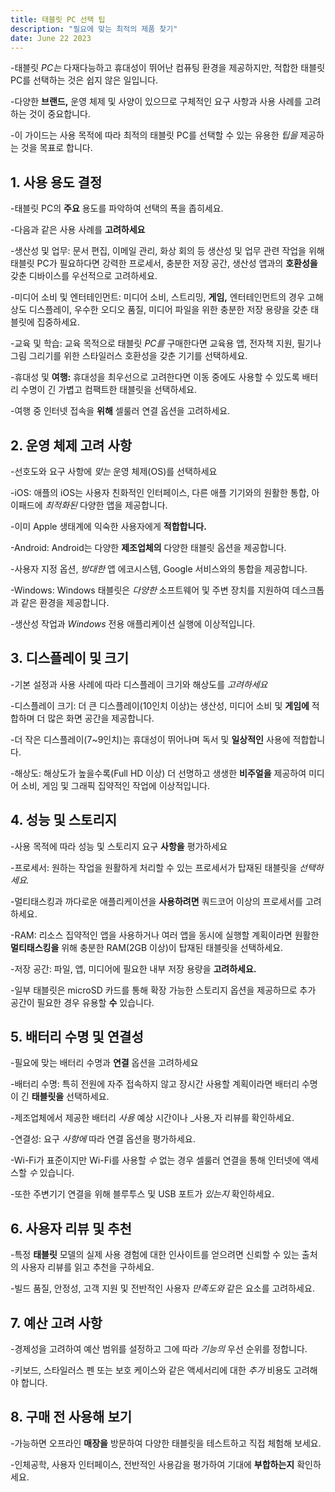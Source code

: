 ```yaml
---
title: 태블릿 PC 선택 팁
description: "필요에 맞는 최적의 제품 찾기"
date: June 22 2023
---
```



-태블릿 _PC는_ 다재다능하고 휴대성이 뛰어난 컴퓨팅 환경을 제공하지만, 적합한 태블릿 PC를 선택하는 것은 쉽지 않은 일입니다. 


-다양한 **브랜드,** 운영 체제 및 사양이 있으므로 구체적인 요구 사항과 사용 사례를 고려하는 것이 중요합니다. 


-이 가이드는 사용 목적에 따라 최적의 태블릿 PC를 선택할 수 있는 유용한 _팁을_ 제공하는 것을 목표로 합니다.

## 1. 사용 용도 결정
-태블릿 PC의 **주요** 용도를 파악하여 선택의 폭을 좁히세요. 


-다음과 같은 사용 사례를 **고려하세요**

-생산성 및 업무: 문서 편집, 이메일 관리, 화상 회의 등 생산성 및 업무 관련 작업을 위해 태블릿 PC가 필요하다면 강력한 프로세서, 충분한 저장 공간, 생산성 앱과의 **호환성을** 갖춘 디바이스를 우선적으로 고려하세요.

-미디어 소비 및 엔터테인먼트: 미디어 소비, 스트리밍, **게임,** 엔터테인먼트의 경우 고해상도 디스플레이, 우수한 오디오 품질, 미디어 파일을 위한 충분한 저장 용량을 갖춘 태블릿에 집중하세요.

-교육 및 학습: 교육 목적으로 태블릿 _PC를_ 구매한다면 교육용 앱, 전자책 지원, 필기나 그림 그리기를 위한 스타일러스 호환성을 갖춘 기기를 선택하세요.

-휴대성 및 **여행:** 휴대성을 최우선으로 고려한다면 이동 중에도 사용할 수 있도록 배터리 수명이 긴 가볍고 컴팩트한 태블릿을 선택하세요. 


-여행 중 인터넷 접속을 **위해** 셀룰러 연결 옵션을 고려하세요.

## 2. 운영 체제 고려 사항
-선호도와 요구 사항에 _맞는_ 운영 체제(OS)를 선택하세요

-iOS: 애플의 iOS는 사용자 친화적인 인터페이스, 다른 애플 기기와의 원활한 통합, 아이패드에 _최적화된_ 다양한 앱을 제공합니다. 


-이미 Apple 생태계에 익숙한 사용자에게 **적합합니다.**

-Android: Android는 다양한 **제조업체의** 다양한 태블릿 옵션을 제공합니다. 


-사용자 지정 옵션, _방대한_ 앱 에코시스템, Google 서비스와의 통합을 제공합니다.

-Windows: Windows 태블릿은 _다양한_ 소프트웨어 및 주변 장치를 지원하여 데스크톱과 같은 환경을 제공합니다. 


-생산성 작업과 _Windows_ 전용 애플리케이션 실행에 이상적입니다.

## 3. 디스플레이 및 크기
-기본 설정과 사용 사례에 따라 디스플레이 크기와 해상도를 _고려하세요_

-디스플레이 크기: 더 큰 디스플레이(10인치 이상)는 생산성, 미디어 소비 및 **게임에** 적합하며 더 많은 화면 공간을 제공합니다. 


-더 작은 디스플레이(7~9인치)는 휴대성이 뛰어나며 독서 및 **일상적인** 사용에 적합합니다.

-해상도: 해상도가 높을수록(Full HD 이상) 더 선명하고 생생한 **비주얼을** 제공하여 미디어 소비, 게임 및 그래픽 집약적인 작업에 이상적입니다.

## 4. 성능 및 스토리지
-사용 목적에 따라 성능 및 스토리지 요구 **사항을** 평가하세요

-프로세서: 원하는 작업을 원활하게 처리할 수 있는 프로세서가 탑재된 태블릿을 _선택하세요._ 

-멀티태스킹과 까다로운 애플리케이션을 **사용하려면** 쿼드코어 이상의 프로세서를 고려하세요.

-RAM: 리소스 집약적인 앱을 사용하거나 여러 앱을 동시에 실행할 계획이라면 원활한 **멀티태스킹을** 위해 충분한 RAM(2GB 이상)이 탑재된 태블릿을 선택하세요.

-저장 공간: 파일, 앱, 미디어에 필요한 내부 저장 용량을 **고려하세요.** 

-일부 태블릿은 microSD 카드를 통해 확장 가능한 스토리지 옵션을 제공하므로 추가 공간이 필요한 경우 유용할 **수** 있습니다.

## 5. 배터리 수명 및 연결성
-필요에 맞는 배터리 수명과 **연결** 옵션을 고려하세요

-배터리 수명: 특히 전원에 자주 접속하지 않고 장시간 사용할 계획이라면 배터리 수명이 긴 **태블릿을** 선택하세요. 


-제조업체에서 제공한 배터리 _사용_ 예상 시간이나 _사용_자 리뷰를 확인하세요.

-연결성: 요구 _사항에_ 따라 연결 옵션을 평가하세요. 


-Wi-Fi가 표준이지만 Wi-Fi를 사용할 _수_ 없는 경우 셀룰러 연결을 통해 인터넷에 액세스할 _수_ 있습니다. 


-또한 주변기기 연결을 위해 블루투스 및 USB 포트가 _있는지_ 확인하세요.

## 6. 사용자 리뷰 및 추천
-특정 **태블릿** 모델의 실제 사용 경험에 대한 인사이트를 얻으려면 신뢰할 수 있는 출처의 사용자 리뷰를 읽고 추천을 구하세요. 


-빌드 품질, 안정성, 고객 지원 및 전반적인 사용자 _만족도와_ 같은 요소를 고려하세요.

## 7. 예산 고려 사항
-경제성을 고려하여 예산 범위를 설정하고 그에 따라 _기능의_ 우선 순위를 정합니다. 


-키보드, 스타일러스 펜 또는 보호 케이스와 같은 액세서리에 대한 _추가_ 비용도 고려해야 합니다.

## 8. 구매 전 사용해 보기
-가능하면 오프라인 **매장을** 방문하여 다양한 태블릿을 테스트하고 직접 체험해 보세요. 


-인체공학, 사용자 인터페이스, 전반적인 사용감을 평가하여 기대에 **부합하는지** 확인하세요.